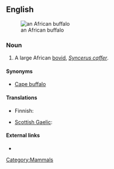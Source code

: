 ==English==
[[Image:African Buffalo.JPG|thumb|right|an African buffalo]]

===Noun===
{{en-noun|sg=[[African]] [[buffalo]]}}

# A large African [[bovid]], ''[[Syncerus caffer]]''.

====Synonyms====
* [[Cape buffalo]]

====Translations====
{{trans-top|large bovid}}
* Finnish: {{t-|fi|kafferipuhveli}}
{{trans-mid}}
* [[Scottish Gaelic]]: {{t-|gd|buabhall Afragach|m|xs=Scottish Gaelic}}
{{trans-bottom}}

====External links====
* {{pedia}}

[[Category:Mammals]]